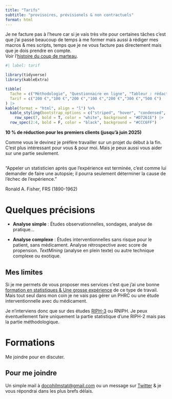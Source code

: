 ```yaml
---
title: "Tarifs"
subtitle: "provisoires, prévisionels & non contractuels"
format: html
---
```


Je ne facture pas à l'heure car si je vais très vite pour certaines tâches c'est que j'ai passé beaucoup de temps à me former mais aussi à rédiger mes macros & mes scripts, temps que je ne vous facture pas directement mais que je dois prendre en compte.<br> Voir l'[histoire du coup de marteau](https://www.map-consult.com/fr/savoir-faire/le-coup-de-marteau.html).


```r
#| label: tarif

library(tidyverse)
library(kableExtra)

tibble(
  Tache = c("Méthodologie", "Questionnaire en ligne", "Tableur : rédaction complète", "Tableur : correction", "Analyse statistique simple", "Analyse statistique complexe", "Travail complet"),
  Tarif = c("200 €","100 €","200 €","100 €","200 €","300 €","500 €")
) |> 
kable(format = "html", align = "l") %>%
  kable_styling(bootstrap_options = c("striped", "hover", "condensed", "responsive"), full_width = FALSE) |> 
    row_spec(7, bold = T, color = "white", background = "#D7261E") |> 
  row_spec(2:4, bold = F, color = "black", background = "#CCC6FF")
```

**10 % de réduction pour les premiers clients (jusqu'à juin 2025)**


Comme vous le devinez je préfère travailler sur un projet du début à la fin. C'est plus intéressant pour vous & pour moi.  Mais je peux aussi vous aider sur une partie seulement.


::: {.callout-caution}
## 

"Appeler un statisticien après que l’expérience est terminée, c’est comme lui demander de faire une autopsie; il pourra seulement déterminer la cause de l’échec de l’expérience."

Ronald A. Fisher, FRS (1890-1962)
:::


# Quelques précisions 

- **Analyse simple** : Études observationnelles, sondages, analyse de pratique...

- **Analyse complexe** : Études interventionnelles sans risque pour le patient, sans médicament. Analyse rétrospective avec score de propension. *TextMining* (analyse en plein texte) ou autre technique complexe ou exotique.


## Mes limites

Si je me permets de vous proposer mes services c'est que j'ai une bonne [formation en statistiques & Une grosse expérience](presentation.html) de ce type de travail. Mais tout seul dans mon coin je ne vais pas gérer un PHRC ou une étude interventionnelle avec du médicament. 

Je n'interviens donc que sur des études [RIPH-3](moz-extension://12959df1-7aeb-4e99-a041-ebf819bc5934/content/web/viewer.html?file=https%3A%2F%2Fsfar.org%2Fwp-content%2Fuploads%2F2018%2F10%2F3-Recherche-clinique-en-anesthesie-reanimation-la-loi-Jarde-en-pratique.pdf) ou RNIPH. Je peux éventuellement faire uniquement la partie statistique d'une RIPH-2 mais pas la partie méthodologique.

# Formations

Me joindre pour en discuter.

:::{.callout-tip}
## Pour me joindre

Un simple mail à <a href="mailto:docphilmstat@gmail.com">docphilmstat@gmail.com</a> ou un message sur [Twitter](https://twitter.com/PhiippeMICHEL) & je vous répondrai dans les plus brefs délais.
:::
